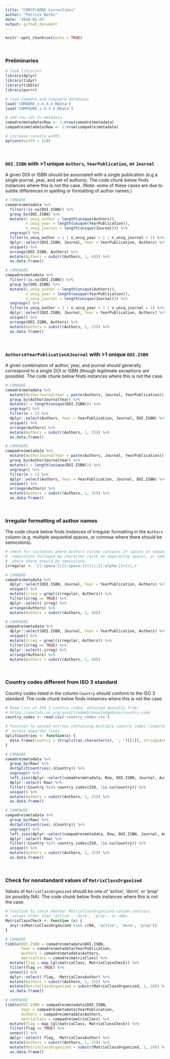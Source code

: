 ```yaml
---
title: "COM(P)ADRE Corrections"
author: "Patrick Barks"
date: '2018-01-25'
output: github_document
---
```


```r
knitr::opts_chunk$set(echo = TRUE)
```

&nbsp;

### Preliminaries

```r
# load libraries
library(dplyr)
library(tidyr)
library(tibble)
library(purrr)

# load Comadre and Compadre databases
load('COMADRE_v.X.X.X.RData')
load('COMPADRE_v.X.X.X.RData')

# add row ids to metadata
comadre$metadata$Row <- 1:nrow(comadre$metadata)
compadre$metadata$Row <- 1:nrow(compadre$metadata)

# increase console width
options(width = 120)
```

&nbsp;

### `DOI.ISBN` with >1 unique `Authors`, `YearPublication`, or `Journal`

A given DOI or ISBN should be associated with a single publication (e.g a single
journal, year, and set of authors). The code chunk below finds instances where
this is not the case. (Note: some of these cases are due to subtle differences
in spelling or formatting of author names.)

```r
# COMADRE
comadre$metadata %>% 
  filter(!is.na(DOI.ISBN)) %>% 
  group_by(DOI.ISBN) %>% 
  mutate(n_uniq_author = length(unique(Authors)),
         n_uniq_year = length(unique(YearPublication)),
         n_uniq_journal = length(unique(Journal))) %>% 
  ungroup() %>% 
  filter(n_uniq_author > 1 | n_uniq_year > 1 | n_uniq_journal > 1) %>% 
  dplyr::select(DOI.ISBN, Journal, Year = YearPublication, Authors) %>% 
  unique() %>% 
  arrange(DOI.ISBN, Authors) %>% 
  mutate(Authors = substr(Authors, 1, 40)) %>% 
  as.data.frame()
```

```r
# COMPADRE
compadre$metadata %>% 
  filter(!is.na(DOI.ISBN)) %>% 
  group_by(DOI.ISBN) %>% 
  mutate(n_uniq_author = length(unique(Authors)),
         n_uniq_year = length(unique(YearPublication)),
         n_uniq_journal = length(unique(Journal))) %>% 
  ungroup() %>% 
  filter(n_uniq_author > 1 | n_uniq_year > 1 | n_uniq_journal > 1) %>% 
  dplyr::select(DOI.ISBN, Journal, Year = YearPublication, Authors) %>% 
  unique() %>% 
  arrange(DOI.ISBN, Authors) %>%
  mutate(Authors = substr(Authors, 1, 25)) %>% 
  as.data.frame()
```

&nbsp;

### `Authors`x`YearPublication`x`Journal` with >1 unique `DOI.ISBN`

A given combination of author, year, and journal should generally correspond to
a single DOI or ISBN (though legitimate exceptions are possible). The code chunk
below finds instances where this is not the case.

```r
# COMADRE
comadre$metadata %>% 
  mutate(AuthorJournalYear = paste(Authors, Journal, YearPublication)) %>% 
  group_by(AuthorJournalYear) %>% 
  mutate(n = length(unique(DOI.ISBN))) %>% 
  ungroup() %>% 
  filter(n > 1) %>% 
  dplyr::select(Authors, Year = YearPublication, Journal, DOI.ISBN) %>% 
  unique() %>% 
  arrange(Authors) %>% 
  mutate(Authors = substr(Authors, 1, 35)) %>% 
  as.data.frame()
```

```r
# COMPADRE
compadre$metadata %>% 
  mutate(AuthorJournalYear = paste(Authors, Journal, YearPublication)) %>% 
  group_by(AuthorJournalYear) %>% 
  mutate(n = length(unique(DOI.ISBN))) %>% 
  ungroup() %>% 
  filter(n > 1) %>% 
  dplyr::select(Authors, Year = YearPublication, Journal, DOI.ISBN) %>% 
  unique() %>% 
  arrange(Authors) %>% 
  mutate(Authors = substr(Authors, 1, 35)) %>% 
  as.data.frame()
```

&nbsp;

### Irregular formatting of author names

The code chunk below finds instances of irregular formatting in the `Authors`
column (e.g. multiple sequential spaces, or commas where there should be
semicolons).

```r
# check for instances where Authors column contains 2+ spaces in sequence,
#  semicolons followed by character (with no separating space), or commas
#  where there should be semicolons
irregular <- '[[:space:]][[:space:]]+|\\;[[:alpha:]]+|\\,+'
```

```r
# COMADRE
comadre$metadata %>% 
  dplyr::select(DOI.ISBN, Journal, Year = YearPublication, Authors) %>% 
  unique() %>% 
  mutate(irreg = grepl(irregular, Authors)) %>% 
  filter(irreg == TRUE) %>% 
  dplyr::select(-irreg) %>% 
  arrange(Authors) %>% 
  mutate(Authors = substr(Authors, 1, 40))
```

```r
# COMPADRE
compadre$metadata %>% 
  dplyr::select(DOI.ISBN, Journal, Year = YearPublication, Authors) %>% 
  unique() %>% 
  mutate(irreg = grepl(irregular, Authors)) %>% 
  filter(irreg == TRUE) %>% 
  dplyr::select(-irreg) %>% 
  arrange(Authors) %>% 
  mutate(Authors = substr(Authors, 1, 40))
```

&nbsp;

### Country codes different from ISO 3 standard

Country codes listed in the column `Country` should conform to the ISO 3
standard. The code chunk below finds instances where this is not the case.

```r
# Read list of ISO 3 country codes; obtained manually from:
# https://unstats.un.org/unsd/tradekb/knowledgebase/country-code
country_codes <- read.csv('country_codes.csv')
```

```r
# function to spread entries containing multiple country codes (separated by ;)
#  across separate lines
SplitCountries <- function(x) {
  data.frame(Country = strsplit(as.character(x), '; ')[[1]], stringsAsFactors = F)
}
```

```r
# COMADRE
comadre$metadata %>% 
  group_by(Row) %>% 
  do(SplitCountries(.$Country)) %>% 
  ungroup() %>% 
  left_join(dplyr::select(comadre$metadata, Row, DOI.ISBN, Journal, Authors), by = 'Row') %>% 
  dplyr::select(-Row) %>% 
  filter(!Country %in% country_codes$ISO, !is.na(Country)) %>% 
  unique() %>% 
  mutate(Authors = substr(Authors, 1, 25)) %>% 
  as.data.frame()
```

```r
# COMPADRE
compadre$metadata %>% 
  group_by(Row) %>% 
  do(SplitCountries(.$Country)) %>% 
  ungroup() %>% 
  left_join(dplyr::select(compadre$metadata, Row, DOI.ISBN, Journal, Authors), by = 'Row') %>% 
  dplyr::select(-Row) %>% 
  filter(!Country %in% country_codes$ISO, !is.na(Country)) %>% 
  unique() %>%
  mutate(Authors = substr(Authors, 1, 35)) %>%
  as.data.frame()
```

&nbsp;

### Check for nonstandard values of `MatrixClassOrganized`

Values of `MatrixClassOrganized` should be one of 'active', 'dorm', or 'prop'
(or possibly NA). The code chunk below finds instances where this is not the
case.

```r
# function to check whether MatrixClassOrganized column contains 
#  values other than 'active', 'dorm', 'prop', or <NA>
MatrixClassCheck <- function (x) {
  any(!x$MatrixClassOrganized %in% c(NA, 'active', 'dorm', 'prop'))
}
```

```r
# COMADRE
tibble(DOI.ISBN = comadre$metadata$DOI.ISBN,
       Year = comadre$metadata$YearPublication,
       Authors = comadre$metadata$Authors,
       matrixClass = comadre$matrixClass) %>%
  mutate(flag = map_lgl(matrixClass, MatrixClassCheck)) %>% 
  filter(flag == TRUE) %>% 
  unnest() %>% 
  dplyr::select(-flag, -MatrixClassAuthor) %>% 
  mutate(Authors = substr(Authors, 1, 25)) %>% 
  mutate(MatrixClassOrganized = substr(MatrixClassOrganized, 1, 20)) %>% 
  as.data.frame()
```

```r
# COMPADRE
tibble(DOI.ISBN = compadre$metadata$DOI.ISBN,
       Year = compadre$metadata$YearPublication,
       Authors = compadre$metadata$Authors,
       matrixClass = compadre$matrixClass) %>%
  mutate(flag = map_lgl(matrixClass, MatrixClassCheck)) %>% 
  filter(flag == TRUE) %>% 
  unnest() %>% 
  dplyr::select(-flag, -MatrixClassAuthor) %>% 
  mutate(Authors = substr(Authors, 1, 25)) %>% 
  mutate(MatrixClassOrganized = substr(MatrixClassOrganized, 1, 20)) %>% 
  as.data.frame()
```
